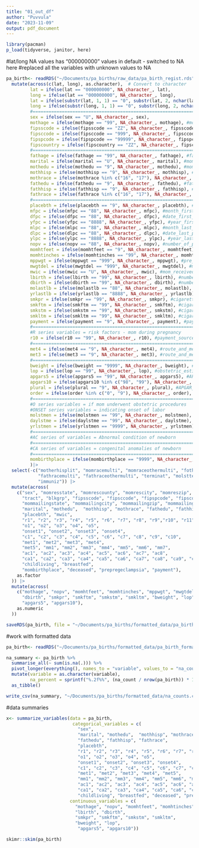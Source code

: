 ```yaml
---
title: "01_out_df"
author: "Puvvula"
date: "2023-11-09"
output: pdf_document
---
```


```r
library(pacman)
p_load(tidyverse, janitor, here)
```

#lat/long NA values has "000000000" values in default - switched to NA here
#replaced all the variables with unknown values to NA
```r
pa_birth<- readRDS("~/Documents/pa_births/raw_data/pa_birth_regist.rds") |>
  mutate(across(c(lat, long), as.character),  # Convert to character
         lat = ifelse(lat == "000000000", NA_character_, lat),
         long = ifelse(lat == "000000000", NA_character_, long),
         lat = ifelse(substr(lat, 1, 1) == "0", substr(lat, 2, nchar(lat)), lat),
         long = ifelse(substr(long, 1, 1) == "0", substr(long, 2, nchar(long)), long),
         #======================================================================#
         sex = ifelse(sex == "U", NA_character_, sex),
         mothage = ifelse(mothage == "99", NA_character_, mothage), #mom_age
         fipsscode = ifelse(fipsscode == "ZZ", NA_character_, fipsscode), #state_code
         fipsccode = ifelse(fipsccode == "999", NA_character_, fipsccode), #county_code
         fipspcode = ifelse(fipspcode == "99999", NA_character_, fipspcode), #place_code
         fipscountry = ifelse(fipscountry == "ZZ", NA_character_, fipscountry), #country_code
         #======================================================================#
         fathage = ifelse(fathage == "99", NA_character_, fathage), #father_age
         marital = ifelse(marital == "U", NA_character_, marital), #mom_married?
         mothedu = ifelse(mothedu == "9", NA_character_, mothedu), #mom_education
         mothhisp = ifelse(mothhisp == "9", NA_character_, mothhisp), #mom_Hispanic_orig
         mothrace = ifelse(mothrace %in% c("16", "17"), NA_character_, mothrace), #mom_Hispanic_orig
         fathedu = ifelse(fathedu == "9", NA_character_, fathedu), #father_education
         fathhisp = ifelse(fathhisp == "9", NA_character_, fathhisp), #father_Hispanic_orig
         fathrace = ifelse(fathrace %in% c("16", "17"), NA_character_, fathrace), #father_race
         #======================================================================#
         placebth = ifelse(placebth == "9", NA_character_, placebth), #delivered_at
         mfpc = ifelse(mfpc == "88", NA_character_, mfpc), #month_first_prenatal_care_visit
         dfpc = ifelse(dfpc == "88", NA_character_, dfpc), #date_first_prenatal_care_visit
         yfpc = ifelse(yfpc == "8888", NA_character_, yfpc), #year_first_prenatal_care_visit
         mlpc = ifelse(mlpc == "88", NA_character_, mlpc), #month_last_prenatal_care_visit
         dlpc = ifelse(dlpc == "88", NA_character_, dlpc), #date_last_prenatal_care_visit
         ylpc = ifelse(ylpc == "8888", NA_character_, ylpc), #year_last_prenatal_care_visit
         nopv = ifelse(nopv == "88", NA_character_, nopv), #number_of_prenatal_visits
         momhtfeet = ifelse(momhtfeet == "9", NA_character_, momhtfeet), #mother_height_ft
         momhtinches = ifelse(momhtinches == "99", NA_character_, momhtinches), #mother_height_inch
         mppwgt = ifelse(mppwgt == "999", NA_character_, mppwgt), #pre_pregnancy_weight_pounds
         mwgtdel = ifelse(mwgtdel == "999", NA_character_, mwgtdel), #mom_weight_delivery_pounds
         mwic = ifelse(mwic == "U", NA_character_, mwic), #mom_received_WIC
         lbirth = ifelse(lbirth == "99", NA_character_, lbirth), #number_of_live_births_delivered_by_mom
         dbirth = ifelse(dbirth == "99", NA_character_, dbirth), #number_of_fetal_deaths_by_mom
         molastlb = ifelse(molastlb == "88", NA_character_, molastlb), #month_last_live_birth_delivery
         yrlastlb = ifelse(yrlastlb == "8888", NA_character_, yrlastlb), #month_last_live_birth_delivery
         smkpr = ifelse(smkpr == "99", NA_character_, smkpr), #cigarettes_smoked_3_months_before_pregnancy
         smkftm = ifelse(smkftm == "99", NA_character_, smkftm), #cigarettes_smoked_first_trimester
         smkstm = ifelse(smkstm == "99", NA_character_, smkstm), #cigarettes_smoked_second_trimester
         smkltm = ifelse(smkltm == "99", NA_character_, smkltm), #cigarettes_smoked_third_trimester
         payment = ifelse(payment == "9", NA_character_, payment), #payment_source_for_child_delivery
         #======================================================================#
         #R series variables = risk factors - mom during pregnancy
         r10 = ifelse(r10 == "99", NA_character_, r10), #payment_source_for_child_delivery
         #======================================================================#
         met4 = ifelse(met4 == "9", NA_character_, met4), #route_and_method_of_delivery
         met3 = ifelse(met3 == "9", NA_character_, met3), #route_and_method_of_delivery
         #======================================================================#
         bweight = ifelse(bweight == "9999", NA_character_, bweight), #birth_weight_grams
         lop = ifelse(lop == "99", NA_character_, lop), #obstetric_estimated_length_of_pregnancy
         apgars5 = ifelse(apgars5 == "99", NA_character_, apgars5), #APGAR_5_min
         apgars10 = ifelse(apgars10 %in% c("98", "99"), NA_character_, apgars10), #APGAR_10_min
         plural = ifelse(plural == "9", NA_character_, plural), #APGAR_5_min
         order = ifelse(order %in% c("0", "9"), NA_character_, order), #birth_order
         #======================================================================#
         #O series variables = if mom underwent obstetric procedures
         #ONSET series variables = indicating onset of labor
         molstmen = ifelse(molstmen == "99", NA_character_, molstmen), #month_last_normal_menses_began
         daylstme = ifelse(daylstme == "99", NA_character_, daylstme), #day_last_normal_menses_began
         yrlstmen = ifelse(yrlstmen == "9999", NA_character_, yrlstmen), #year_last_normal_menses_began
         #======================================================================#
         #AC series of variables = Abnormal condition of newborn
         #======================================================================#
         #CA series of variables = congenital anomalies of newborn
         #======================================================================#
         mombirthplace = ifelse(mombirthplace == "9999", NA_character_, mombirthplace), #fips_of_mom_birth_place
         )|>
  select(-c("motherhisplit", "momracemulti", "momraceothermulti", "fotherhisplit",
            "fathracemulti", "fathraceothermulti", "terminat", "molstter", "yrlstter",
            "immuniz")) |>
  mutate(across(
    c("sex", "momresstate", "momrescounty", "momrescity", "momreszip", "momrescountry",
      "tract", "blkgrp", "fipsscode", "fipsccode", "fipspcode", "fipscountry",
      "mommailingstate", "mommailingcity", "mommailingzip", "mommailingcountry",
      "marital", "mothedu",  "mothhisp", "mothrace", "fathedu", "fathhisp", "fathrace",
      "placebth", "mwic",
      "r1", "r2", "r3", "r4", "r5", "r6", "r7", "r8", "r9","r10", "r11",
      "o1", "o2", "o3", "o4", "o5",
      "onset1", "onset2", "onset3", "onset4",
      "c1", "c2", "c3", "c4", "c5", "c6", "c7", "c8", "c9", "c10",
      "met1", "met2", "met3", "met4",
      "met5", "mm1", "mm2", "mm3", "mm4", "mm5", "mm6", "mm7",
      "ac1", "ac2", "ac3", "ac4", "ac5", "ac6", "ac7", "ac8",
      "ca1", "ca2", "ca3", "ca4", "ca5", "ca6", "ca7", "ca8", "ca9", "ca10", "ca11", "ca12", "ca13", "ca14", "ca15",
      "childliving", "breastfed",
      "mombirthplace", "deceased", "prepregeclampsia", "payment"),
    as.factor
  )) |>
  mutate(across(
    c("mothage", "nopv", "momhtfeet", "momhtinches", "mppwgt", "mwgtdel", "lbirth",
      "dbirth", "smkpr", "smkftm", "smkstm", "smkltm", "bweight", "lop", 
      "apgars5", "apgars10"),
    as.numeric
  ))

```

```r
saveRDS(pa_birth, file = "~/Documents/pa_births/formatted_data/pa_birth_formatted.rds")
```

#work with formatted data
```r
pa_birth<- readRDS("~/Documents/pa_births/formatted_data/pa_birth_formatted.rds")

na_summary <- pa_birth %>%
  summarise_all(~ sum(is.na(.))) %>%
  pivot_longer(everything(), names_to = "variable", values_to = "na_count") %>%
  mutate(variable = as.character(variable),
         na_percent = sprintf("%.2f%%", (na_count / nrow(pa_birth)) * 100)) %>%
  as_tibble()

write_csv(na_summary, "~/Documents/pa_births/formatted_data/na_counts.csv")
```

#data summaries
```r
x<- summarize_variables(data = pa_birth,
                         categorical_variables = c(
                           "sex", 
                           "marital", "mothedu",  "mothhisp", "mothrace", "mwic",
                           "fathedu", "fathhisp", "fathrace",
                           "placebth", 
                           "r1", "r2", "r3", "r4", "r5", "r6", "r7", "r8", "r9","r10", "r11",
                           "o1", "o2", "o3", "o4", "o5",
                           "onset1", "onset2", "onset3", "onset4",
                           "c1", "c2", "c3", "c4", "c5", "c6", "c7", "c8", "c9", "c10",
                           "met1", "met2", "met3", "met4", "met5", 
                           "mm1", "mm2", "mm3", "mm4", "mm5", "mm6", "mm7",
                           "ac1", "ac2", "ac3", "ac4", "ac5", "ac6", "ac7", "ac8",
                           "ca1", "ca2", "ca3", "ca4", "ca5", "ca6", "ca7", "ca8", "ca9", "ca10", "ca11", "ca12", "ca13", "ca14", "ca15",
                           "childliving", "breastfed", "deceased", "prepregeclampsia", "payment"),
                        continuous_variables = c(
                          "mothage", "nopv", "momhtfeet", "momhtinches", "mppwgt", "mwgtdel", 
                          "lbirth", "dbirth", 
                          "smkpr", "smkftm", "smkstm", "smkltm", 
                          "bweight", "lop", 
                           "apgars5", "apgars10"))
```

```r
skimr::skim(pa_birth)
```


